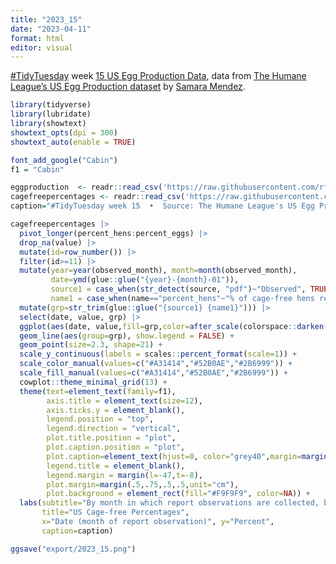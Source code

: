 ```yaml
---
title: "2023_15"
date: "2023-04-11"
format: html
editor: visual
---
```


[#TidyTuesday](https://github.com/rfordatascience/tidytuesday) week [15 US Egg Production Data](https://github.com/rfordatascience/tidytuesday/blob/master/data/2023/2023-04-11/readme.md), data from [The Humane League's US Egg Production dataset](https://thehumaneleague.org/article/E008R01-us-egg-production-data) by [Samara Mendez](https://samaramendez.github.io/).

```r
library(tidyverse)
library(lubridate)
library(showtext)
showtext_opts(dpi = 300)
showtext_auto(enable = TRUE)
```

```r
font_add_google("Cabin")
f1 = "Cabin"
```

```r
eggproduction  <- readr::read_csv('https://raw.githubusercontent.com/rfordatascience/tidytuesday/master/data/2023/2023-04-11/egg-production.csv')
cagefreepercentages <- readr::read_csv('https://raw.githubusercontent.com/rfordatascience/tidytuesday/master/data/2023/2023-04-11/cage-free-percentages.csv')
caption="#TidyTuesday week 15  •  Source: The Humane League's US Egg Production dataset by Samara Mendez."
```

```r
cagefreepercentages |>
  pivot_longer(percent_hens:percent_eggs) |>
  drop_na(value) |>
  mutate(id=row_number()) |>
  filter(id>=11) |>
  mutate(year=year(observed_month), month=month(observed_month),
         date=ymd(glue::glue("{year}-{month}-01")),
         source1 = case_when(str_detect(source, "pdf")~"Observed", TRUE~"Computed"),
         name1 = case_when(name=="percent_hens"~"% of cage-free hens relative to all table-egg-laying hens", name=="percent_eggs"~"% of cage-free eggs relative to all table eggs")) |>
  mutate(grp=str_trim(glue::glue("{source1} {name1}"))) |>
  select(date, value, grp) |>
  ggplot(aes(date, value,fill=grp,color=after_scale(colorspace::darken(fill,.2)))) +
  geom_line(aes(group=grp), show.legend = FALSE) +
  geom_point(size=2.3, shape=21) +
  scale_y_continuous(labels = scales::percent_format(scale=1)) +
  scale_color_manual(values=c("#A31414","#52B0AE","#2B6999")) +
  scale_fill_manual(values=c("#A31414","#52B0AE","#2B6999")) +
  cowplot::theme_minimal_grid(13) +
  theme(text=element_text(family=f1),
        axis.title = element_text(size=12),
        axis.ticks.y = element_blank(),
        legend.position = "top",
        legend.direction = "vertical",
        plot.title.position = "plot",
        plot.caption.position = "plot",
        plot.caption=element_text(hjust=0, color="grey40",margin=margin(t=8)),
        legend.title = element_blank(),
        legend.margin = margin(l=-47,t=-8),
        plot.margin=margin(.5,.75,.5,.5,unit="cm"),
        plot.background = element_rect(fill="#F9F9F9", color=NA)) +
  labs(subtitle="By month in which report observations are collected, between Aug 2016 to Feb 2021",
       title="US Cage-free Percentages",
       x="Date (month of report observation)", y="Percent",
       caption=caption)

ggsave("export/2023_15.png")
```